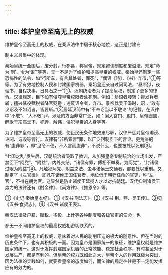 ```yaml
---
---
---
```

title: 维护皇帝至高无上的权威
---



维护皇帝至高无上的权威，在秦汉法律中居于核心地位，这正是封建专

制主义最集中的体现。

秦始皇统一全国后，废分封，行郡县，称皇帝，规定避讳制度和废谥法，规定“命为‘制’、令为‘诏’”等等，无一不是为了维护和提高皇帝的权威。秦始皇还制定一些恐怖性的法令，如“行所车，有言其处者，罪死”，“偶语《诗》、《书》弃市，”①等等。为了有效地控制人民和封建国家机器，秦始皇还亲自过问司法，“昼断狱，夜理书，自程决事，日具石之一”①。汉朝统治者为了提高皇权，制定了更多的律令。汉律规定，臣下如有侵夺皇帝权限者处死刑。例如：矫诏者腰斩；擅发兵者斩；擅兴徭役赋税者降官贬爵；违反诏令者，弃市。景帝伐吴王濞时，诏：“敢有议诏及不如诏者，皆要斩。”②居延汉简中有“不奉诏当以不敬论”的记载。在汉律中“不敬”、“大不敬”罪，涉及的方面非常广泛，如：阑入宫门、殿门、皇帝园圃，醉歌于宗庙堂下，犯跸，触讳，侵犯皇帝的人身等等。

为了维护皇帝至高无上的权威，使臣民无条件地效忠尽职，汉律严惩对皇帝诽谤、诬罔、诋毁等言行。汉律有“非所宜言”罪，以广泛钳制臣下的言论。更荒唐的有“腹非罪”，即“见令不便，不入言而腹非”，不说什么，也要被处以死刑③。

“七国之乱”发生后，汉朝统治者吸取了教训，从加强皇帝专制统治的立场出发，严禁臣下“阿党”、“附益”，内外交结。“诸侯有罪，傅相不举奏，为阿党”，“封诸侯过限为附益”④。凡触犯阿党、附益之法、坐与诸侯王交通者，都要处以重刑。又制定了《左官律》，即凡在诸侯王国任官者，地位低于朝廷任命的官吏，称“左官”，不得在朝为官。这显然是防止诸侯王延揽人才以对抗朝廷。汉代抑制诸侯王势力的法律还有《酎金律》、《尚方律》、《推恩令》等。

①《史记·秦始皇本纪》。①《汉书·刑法志》。②《汉书·荆、燕、吴王传》。③见《汉书·食货志》。④《汉书·诸侯王表》。

秦汉法律及户籍、赋税、徭役、上计等各种制度和各级官吏的任命，也

都无一不同维护皇权的最高权威相密切联系的。

维护皇帝至高无上的权威，意味着对人民的剥削压迫的极大的随意性。但在当时的历史条件下，也有其积极的一面。因为皇帝是国家统一的象征，维护皇权就是维护国家的统一。这对于发挥封建国家机器的正常效能、稳定社会秩序，有时甚至对于发展生产，都是有利的。但皇帝的权力既如此之大，皇帝个人的作用就极为突出，因为法律的实践如何，就要看皇帝的态度如何，而法律的规定往往是不一定能发挥应有的效力的。